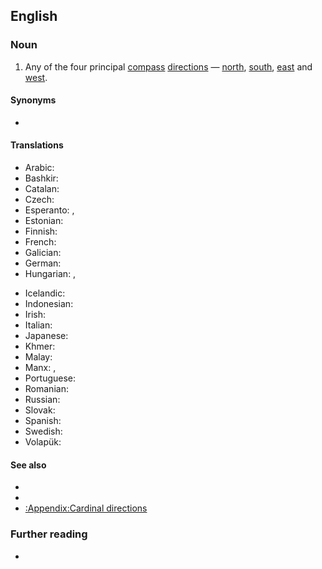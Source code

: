 ==English==
{{wikipedia|Cardinal point}}

===Noun===
{{en-noun}}

# Any of the four principal [[compass]] [[direction]]s — [[north]], [[south]], [[east]] and [[west]].

====Synonyms====
* {{l|en|cardinal direction}}

====Translations====
{{trans-top|cardinal point}}
* Arabic: {{t|ar|اِتِّجَاه سَمَاوِيّ|m}}
* Bashkir: {{t|ba|тараф}}
* Catalan: {{t+|ca|punt cardinal|m}}
* Czech: {{t+|cs|světová strana|f}}
* Esperanto: {{t|eo|kompasdirektoj}}, {{t|eo|ĉefpunkto geografia}}
* Estonian: {{t|et|põhi-ilmakaar}}
* Finnish: {{t+|fi|pääilmansuunta}}
* French: {{t+|fr|point cardinal|m}}
* Galician: {{t|gl|punto cardinal|m}}
* German: {{t+|de|Haupthimmelsrichtung|f}}
* Hungarian: {{t+|hu|égtáj}}, {{t|hu|világtáj}}
{{trans-mid}}
* Icelandic: {{t|is|höfuðátt|f}}
* Indonesian: {{t+|id|mata angin|}}
* Irish: {{t|ga|príomhaird|f}}
* Italian: {{t|it|punto cardinale|m}}
* Japanese: {{t+|ja|方角|tr= はうがく, hōgaku}}
* Khmer: {{t+|km|ចតុទ្ទិស|tr=ca’tottɨh|sc=Khmr}}
* Malay: {{t|ms|mata angin|}}
* Manx: {{t|gv|bun-ard|f}}, {{t|gv|ard-ard}}
* Portuguese: {{t+|pt|ponto cardeal|m}}
* Romanian: {{t+|ro|punct cardinal|n}}
* Russian: {{t+|ru|сторона́ све́та|f}}
* Slovak: {{t|sk|svetová strana|f}}
* Spanish: {{t|es|punto cardinal|m}}
* Swedish: {{t+|sv|kardinalstreck|n}}
* Volapük: {{t-needed|vo}}
{{trans-bottom}}

====See also====
* {{l|en|intercardinal direction}}
* {{l|en|ordinal direction}}
* [[:Appendix:Cardinal directions]]

===Further reading===
* {{R:OneLook}}

{{topics|en|Geography}}